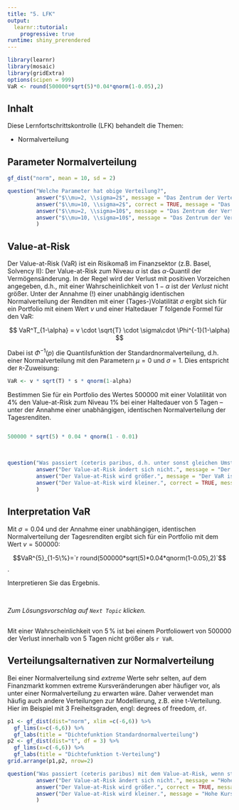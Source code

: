 ```yaml
---
title: "5. LFK"
output: 
  learnr::tutorial:
    progressive: true
runtime: shiny_prerendered
---
```



```r
library(learnr)
library(mosaic)
library(gridExtra)
options(scipen = 999)
VaR <- round(500000*sqrt(5)*0.04*qnorm(1-0.05),2)
```

## Inhalt

Diese Lernfortschrittskontrolle (LFK) behandelt die Themen:

- Normalverteilung

## Parameter Normalverteilung

```r
gf_dist("norm", mean = 10, sd = 2)
```

```r
question("Welche Parameter hat obige Verteilung?",
         answer("$\\mu=2, \\sigma=2$", message = "Das Zentrum der Verteilung liegt bei 10. Die Normalverteilung ist symmetrisch, und die Wahrscheinlichkeit für ein $x$ innerhalb von $\\pm 1 \\cdot \\sigma$ um $\\mu$ liegt bei ca. $0.68$, für $x$ innerhalb von $\\mu \\pm 2 \\cdot \\sigma$ liegt die Wahrscheinlichkeit bei ca. $0.95$ und $P(x \\in [\\mu \\pm 3 \\cdot \\sigma]) \\approx 0.997$."),
         answer("$\\mu=10, \\sigma=2$", correct = TRUE, message = "Das Zentrum der Verteilung liegt bei 10. Die Normalverteilung ist symmetrisch, und die Wahrscheinlichkeit für ein $x$ innerhalb von $\\pm 1 \\cdot \\sigma$ um $\\mu$ liegt bei ca. $0.68$, für $x$ innerhalb von $\\mu \\pm 2 \\cdot \\sigma$ liegt die Wahrscheinlichkeit bei ca. $0.95$ und $P(x \\in [\\mu \\pm 3 \\cdot \\sigma]) \\approx 0.997$."),
         answer("$\\mu=2, \\sigma=10$", message = "Das Zentrum der Verteilung liegt bei 10. Die Normalverteilung ist symmetrisch, und die Wahrscheinlichkeit für ein $x$ innerhalb von $\\pm 1 \\cdot \\sigma$ um $\\mu$ liegt bei ca. $0.68$, für $x$ innerhalb von $\\mu \\pm 2 \\cdot \\sigma$ liegt die Wahrscheinlichkeit bei ca. $0.95$ und $P(x \\in [\\mu \\pm 3 \\cdot \\sigma]) \\approx 0.997$."),
         answer("$\\mu=10, \\sigma=10$", message = "Das Zentrum der Verteilung liegt bei 10. Die Normalverteilung ist symmetrisch, und die Wahrscheinlichkeit für ein $x$ innerhalb von $\\pm 1 \\cdot \\sigma$ um $\\mu$ liegt bei ca. $0.68$, für $x$ innerhalb von $\\mu \\pm 2 \\cdot \\sigma$ liegt die Wahrscheinlichkeit bei ca. $0.95$ und $P(x \\in [\\mu \\pm 3 \\cdot \\sigma]) \\approx 0.997$.") 
         )
```

## Value-at-Risk

Der Value-at-Risk (VaR) ist ein Risikomaß im Finanzsektor (z.B. Basel, Solvency II): Der Value-at-Risk zum Niveau $\alpha$ ist das $\alpha$-Quantil der Vermögensänderung. In der Regel wird der Verlust mit positiven Vorzeichen angegeben, d.h., mit einer Wahrscheinlichkeit von $1-\alpha$ ist der *Verlust* nicht größer. Unter der Annahme (!) einer unabhängig identischen Normalverteilung der Renditen mit einer (Tages-)Volatilität $\sigma$ ergibt sich für ein Portfolio mit einem Wert $v$ und einer Haltedauer $T$ folgende Formel für den VaR:

$$
VaR^T_{1-\alpha} = v \cdot \sqrt{T} \cdot \sigma\cdot \Phi^{-1}(1-\alpha)
$$

Dabei ist $\Phi^{-1}(p)$ die Quantilsfunktion der Standardnormalverteilung, d.h. einer Normalverteilung mit den Parametern $\mu=0$ und $\sigma=1$. Dies entspricht der `R`-Zuweisung:

```r
VaR <- v * sqrt(T) * s * qnorm(1-alpha)
```


Bestimmen Sie für ein Portfolio des Wertes $500000$ mit einer Volatilität von $4\%$ den Value-at-Risk zum Niveau $1\%$ bei einer Haltedauer von $5$ Tagen -- unter der Annahme einer unabhängigen, identischen Normalverteilung der Tagesrenditen.

```r

```

```r
500000 * sqrt(5) * 0.04 * qnorm(1 - 0.01)
```


<br>


```r
question("Was passiert (ceteris paribus, d.h. unter sonst gleichen Umständen) mit dem Value-at-Risk, wenn die Haltedauer verkürzt wird?",
         answer("Der Value-at-Risk ändert sich nicht.", message = "Der VaR ist auch eine Funktion von $T$."),
         answer("Der Value-at-Risk wird größer.", message = "Der VaR ist eine monton steigende Funktion von $T$."),
         answer("Der Value-at-Risk wird kleiner.", correct = TRUE, message = "Der VaR ist eine monton steigende Funktion von $T$.")
         )
```


## Interpretation VaR

Mit $\sigma=0.04$ und der Annahme einer unabhängigen, identischen Normalverteilung der Tagesrenditen ergibt sich für ein Portfolio mit dem Wert $v=500000$:

$$VaR^{5}_{1-5\%}=`r round(500000*sqrt(5)*0.04*qnorm(1-0.05),2)`$$.


Interpretieren Sie das Ergebnis.

<br>

*Zum Lösungsvorschlag auf `Next Topic` klicken.*

##

Mit einer Wahrscheinlichkeit von $5\,\%$ ist bei einem Portfoliowert von $500000$ der Verlust innerhalb von $5$ Tagen nicht größer als `r VaR`.

## Verteilungsalternativen zur Normalverteilung

Bei einer Normalverteilung sind *extreme* Werte sehr selten, auf dem Finanzmarkt kommen extreme Kursveränderungen aber häufiger vor, als unter einer Normalverteilung zu erwarten wäre. Daher verwendet man häufig auch andere Verteilungen zur Modellierung, z.B. eine t-Verteilung. Hier im Beispiel mit 3 Freiheitsgraden, engl: degrees of freedom, `df`.

```r
p1 <- gf_dist(dist="norm", xlim =c(-6,6)) %>%
  gf_lims(x=c(-6,6)) %>%
  gf_labs(title = "Dichtefunktion Standardnormalverteilung")
p2 <- gf_dist(dist="t", df = 3) %>%
  gf_lims(x=c(-6,6)) %>%
  gf_labs(title = "Dichtefunktion t-Verteilung")
grid.arrange(p1,p2, nrow=2)
```


```r
question("Was passiert (ceteris paribus) mit dem Value-at-Risk, wenn statt einer Normalverteilung eine t-Verteilung verwendet wird?",
         answer("Der Value-at-Risk ändert sich nicht.", message = "Hohe Kursänderungen kommen bei einer t-Verteilung häufiger vor als bei einer Normalverteilung, die Quantile sind weiter von der $0$ entfernt."),
         answer("Der Value-at-Risk wird größer.", correct = TRUE, message = "Hohe Kursänderungen kommen bei einer t-Verteilung häufiger vor als bei einer Normalverteilung, die Quantile sind weiter von der $0$ entfernt."),
         answer("Der Value-at-Risk wird kleiner.", message = "Hohe Kursänderungen kommen bei einer t-Verteilung häufiger vor als bei einer Normalverteilung, die Quantile sind weiter von der $0$ entfernt.")
         )
```


